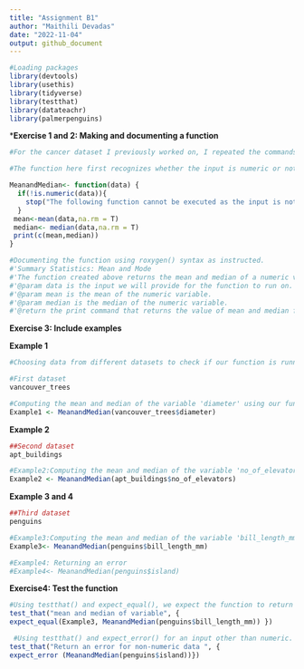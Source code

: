 ```yaml
---
title: "Assignment B1"
author: "Maithili Devadas"
date: "2022-11-04"
output: github_document
---
```


```r
#Loading packages 
library(devtools)
library(usethis)
library(tidyverse)
library(testthat)
library(datateachr)
library(palmerpenguins)
```

***Exercise 1 and 2: Making and documenting a function**
```r
#For the cancer dataset I previously worked on, I repeated the commands for making summary statistic tables multiple times for different variables. At the time, I did not know how to create a function. Thus, I would like to create a function that calculates a few summary statistics for example, the mean and the median for variables in my dataset.

#The function here first recognizes whether the input is numeric or not. If it is not numeric, R #returns with an error. If the input is numeric, the function computes its mean and median

MeanandMedian<- function(data) {
  if(!is.numeric(data)){
    stop("The following function cannot be executed as the input is not numeric")
  }
 mean<-mean(data,na.rm = T)
 median<- median(data,na.rm = T)
 print(c(mean,median))
}

#Documenting the function using roxygen() syntax as instructed. 
#'Summary Statistics: Mean and Mode
#'The function created above returns the mean and median of a numeric variable to the user.
#'@param data is the input we will provide for the function to run on. 
#'@param mean is the mean of the numeric variable.
#'@param median is the median of the numeric variable.
#'@return the print command that returns the value of mean and median for the chosen numeric variable or if the input is not numeric, it will return an error as defined.
```

**Exercise 3: Include examples**

**Example 1**
```r

#Choosing data from different datasets to check if our function is running. As stated in the function, the first value of the output is mean and the second is the median ie. print(c(mean,median))

#First dataset
vancouver_trees

#Computing the mean and median of the variable 'diameter' using our function MeanandMedian
Example1 <- MeanandMedian(vancouver_trees$diameter)
```

**Example 2**
```r
##Second dataset 
apt_buildings

#Example2:Computing the mean and median of the variable 'no_of_elevators' using our function MeanandMedian
Example2 <- MeanandMedian(apt_buildings$no_of_elevators)
```


**Example 3 and 4**
```r
##Third dataset
penguins

#Example3:Computing the mean and median of the variable 'bill_length_mm' using our function MeanandMedian
Example3<- MeanandMedian(penguins$bill_length_mm)
```

```r
#Example4: Returning an error
#Example4<- MeanandMedian(penguins$island)
```

**Exercise4: Test the function**
```r

#Using testthat() and expect_equal(), we expect the function to return the same output as Example3
test_that("mean and median of variable", {
expect_equal(Example3, MeanandMedian(penguins$bill_length_mm)) })

```

```r
 #Using testthat() and expect_error() for an input other than numeric.
test_that("Return an error for non-numeric data ", {
expect_error (MeanandMedian(penguins$island))})
```
```r

```



